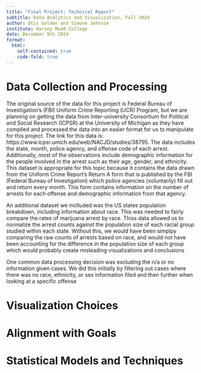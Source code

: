 ---
title: "Final Project: Technical Report"
subtitle: Data Analytics and Visualization, Fall 2024
author: Otis Golden and Simone Johnson
institute: Harvey Mudd College
date: December 9th 2024
format: 
  html:
    self-contained: true
    code-fold: true
---

# Data Collection and Processing

The original source of the data for this project is Federal Bureau of Investigation's (FBI) Uniform Crime Reporting (UCR) Program, but we are planning on getting the data from Inter-university Consortium for Political and Social Research (ICPSR) at the University of Michigan as they have compiled and processed the data into an easier format for us to manipulate for this project. The link for this data is: https://www.icpsr.umich.edu/web/NACJD/studies/38795. The data includes the state, month, police agency, and offense code of each arrest. Additionally, most of the observations include demographic information for the people involved in the arrest such as their age, gender, and ethnicity. This dataset is appropriate for this topic because it contains the data drawn from the Uniform Crime Report's Return A form that is published by the FBI (Federal Bureau of Investigation) which police agencies (voluntarily) fill out and return every month. This form contains information on the number of arrests for each offense and demographic information from that agency. 

An additional dataset we inclluded was the US states population breakdown, including information about race. This was needed to fairly compare the rates of marijuana arrest by race. Thiss data allowed us to normalize the arrest counts against the population size of each racial group studied within each state. Without this, we would have been simplpy comparing the raw counts of arrests based on race, and would not have been accounting for the difference in the population size of each group which would probably create misleading visualizations and conclusions

One common data processing decision was excluding the n/a or no information given cases. We did this initially by filtering out cases where there was no race, ethnicity, or sex information filed and then further when looking at a specific offense 

# Visualization Choices

# Alignment with Goals

# Statistical Models and Techniques